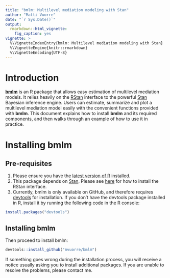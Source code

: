 ```yaml
---
title: "bmlm: Multilevel mediation modeling with Stan"
author: "Matti Vuorre"
date: "`r Sys.Date()`"
output: 
  rmarkdown::html_vignette:
    fig_caption: yes
vignette: >
  %\VignetteIndexEntry{bmlm: Multilevel mediation modeling with Stan}
  %\VignetteEngine{knitr::rmarkdown}
  %\VignetteEncoding{UTF-8}
---
```


# Introduction

[__bmlm__](https://github.com/mvuorre/bmlm) is an R package that allows easy estimation of multilevel mediation models. It relies heavily on the [RStan](http://mc-stan.org/interfaces/rstan.html) interface to the powerful  [Stan](http://mc-stan.org/) Bayesian inference engine. Users can estimate, summarize and plot a multilevel mediation model easily with the convenient functions provided with __bmlm__. This document explains how to install __bmlm__ and its required components, and then walks through an example of how to use it in practice.

# Installing __bmlm__

## Pre-requisites 

1. Please ensure you have the [latest version of R](https://cran.r-project.org/) installed.
2. This package depends on [Stan](http://mc-stan.org/). Please see [here](http://mc-stan.org/interfaces/rstan.html) for how to install the RStan interface.
3. Currently, bmlm is only available on GitHub, and therefore requires [devtools](https://cran.r-project.org/web/packages/devtools/index.html) for installation. If you don't have the devtools package installed in R, install it by running the following code in the R console:

```r
install.packages("devtools")
```

## Installing bmlm

Then proceed to install bmlm:

```r
devtools::install_github("mvuorre/bmlm")
```

If something goes wrong during the installation process, you will receive a notice usually asking you to install additional packages. If you are unable to resolve the problems, please contact me.

